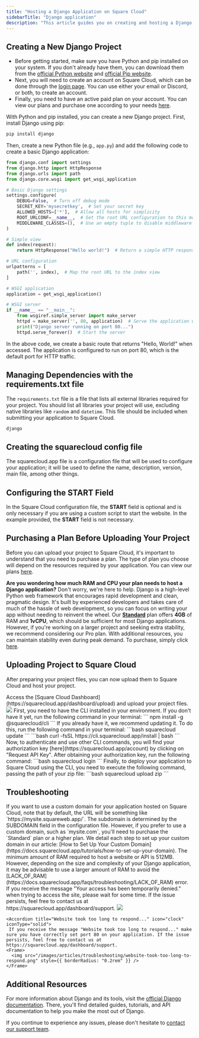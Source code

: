 ```yaml
---
title: "Hosting a Django Application on Square Cloud"
sidebarTitle: "Django application"
description: "This article guides you on creating and hosting a Django application on Square Cloud."
---
```


## Creating a New Django Project

- Before getting started, make sure you have Python and pip installed on your system. If you don't already have them, you can download them from the [official Python website](https://www.python.org/) and [official Pip website](https://pypi.org/).
- Next, you will need to create an account on Square Cloud, which can be done through the [login page](https://squarecloud.app/login). You can use either your email or Discord, or both, to create an account.
- Finally, you need to have an active paid plan on your account. You can view our plans and purchase one according to your needs [here](https://squarecloud.app/plans).

With Python and pip installed, you can create a new Django project. First, install Django using pip:

```bash
pip install django
```

Then, create a new Python file (e.g., `app.py`) and add the following code to create a basic Django application:

```python app.py
from django.conf import settings
from django.http import HttpResponse
from django.urls import path
from django.core.wsgi import get_wsgi_application

# Basic Django settings
settings.configure(
    DEBUG=False,  # Turn off debug mode
    SECRET_KEY='mysecretkey',  # Set your secret key
    ALLOWED_HOSTS=['*'],  # Allow all hosts for simplicity
    ROOT_URLCONF=__name__,  # Set the root URL configuration to this module
    MIDDLEWARE_CLASSES=(),  # Use an empty tuple to disable middleware
)

# Simple view
def index(request):
    return HttpResponse("Hello world!")  # Return a simple HTTP response

# URL configuration
urlpatterns = [
    path('', index),  # Map the root URL to the index view
]

# WSGI application
application = get_wsgi_application()

# WSGI server
if __name__ == "__main__":
    from wsgiref.simple_server import make_server
    httpd = make_server('', 80, application)  # Serve the application using the WSGI server on port 80
    print("Django server running on port 80...")
    httpd.serve_forever()  # Start the server
```

In the above code, we create a basic route that returns "Hello, World!" when accessed. The application is configured to run on port 80, which is the default port for HTTP traffic.

## Managing Dependencies with the requirements.txt file

The `requirements.txt` file is a file that lists all external libraries required for your project. You should list all libraries your project will use, excluding native libraries like `random` and `datetime`. This file should be included when submitting your application to Square Cloud.

```txt requirements.txt
django
```

## Creating the squarecloud config file

<Card title="Learn about: how to make the configuration file for Square Cloud." icon="link" href="https://docs.squarecloud.app/getting-started/config-file">
The squarecloud.app file is a configuration file that will be used to configure your application; it will be used to define the name, description, version, main file, among other things.
</Card>

## Configuring the START Field

In the Square Cloud configuration file, the **START** field is optional and is only necessary if you are using a custom script to start the website. In the example provided, the **START** field is not necessary.

## Purchasing a Plan Before Uploading Your Project

Before you can upload your project to Square Cloud, it's important to understand that you need to purchase a plan. The type of plan you choose will depend on the resources required by your application. You can view our plans [here](https://squarecloud.app/plans).

<Note>**Are you wondering how much RAM and CPU your plan needs to host a Django application?** Don't worry, we're here to help. Django is a high-level Python web framework that encourages rapid development and clean, pragmatic design. It's built by experienced developers and takes care of much of the hassle of web development, so you can focus on writing your app without needing to reinvent the wheel. Our **[Standard](https://squarecloud.app/pay/standard)** plan offers **4GB** of RAM and **1vCPU**, which should be sufficient for most Django applications. However, if you're working on a larger project and seeking extra stability, we recommend considering our Pro plan. With additional resources, you can maintain stability even during peak demand. To purchase, simply click [here](https://squarecloud.app/pay/pro).</Note>

## Uploading Project to Square Cloud

After preparing your project files, you can now upload them to Square Cloud and host your project.

<Tabs>
  <Tab title="Dashboard Upload">
    Access the [Square Cloud
    Dashboard](https://squarecloud.app/dashboard/upload) and upload your project
    files.
    <Frame>
      <img src="/images/uploading.gif" style={{ borderRadius: "0.2rem" }} />
    </Frame>
  </Tab>
  <Tab title="CLI Upload">
    <Steps>
      <Step title="First Step">
        First, you need to have the CLI installed in your environment. If you
        don't have it yet, run the following command in your terminal:
        ```
        npm install -g @squarecloud/cli
        ```
        If you already have it, we recommend updating it. To do this, run the following command in your terminal:
        <Tabs>
          <Tab title="Windows">
            ```bash
            squarecloud update
            ```
          </Tab>
          <Tab title="Linux, macOS, and WSL">
            ```bash
            curl -fsSL https://cli.squarecloud.app/install | bash
            ```
          </Tab>
        </Tabs>
      </Step>
      <Step title="Second Step">
        Now, to authenticate and use other CLI commands, you will find your
        authorization key [here](https://squarecloud.app/account) by clicking on
        "Request API Key". After obtaining your authorization key, run the
        following command: 
        ```bash 
        squarecloud login
        ```
      </Step>
      <Step title="Third Step">
        Finally, to deploy your application to Square Cloud using the CLI, you
        need to execute the following command, passing the path of your zip
        file: 
        ```bash 
        squarecloud upload zip
        ```
      </Step>
    </Steps>
  </Tab>
</Tabs>

## Troubleshooting

<AccordionGroup>
  <Accordion title="Custom Domain" icon="globe" iconType="solid">
    If you want to use a custom domain for your application hosted on Square Cloud, note that by default, the URL will be something like `https://mysite.squareweb.app/`. The subdomain is determined by the SUBDOMAIN field in the configuration file. However, if you prefer to use a custom domain, such as `mysite.com`, you'll need to purchase the `Standard` plan or a higher plan. We detail each step to set up your custom domain in our article: [How to Set Up Your Custom Domain](https://docs.squarecloud.app/tutorials/how-to-set-up-your-domain).
  </Accordion>

  <Accordion title="Minimum RAM Requirements" icon="memory" iconType="solid">
    The minimum amount of RAM required to host a website or API is 512MB. However, depending on the size and complexity of your Django application, it may be advisable to use a larger amount of RAM to avoid the [LACK_OF_RAM](https://docs.squarecloud.app/faqs/troubleshooting/LACK_OF_RAM) error.
  </Accordion>

  <Accordion title="Temporary Access Denied" icon="ban" iconType="solid">
    If you receive the message "Your access has been temporarily denied." when trying to access the site, please wait for some time. If the issue persists, feel free to contact us at https://squarecloud.app/dashboard/support.
    <Frame>
      <img src="/images/articles/troubleshooting/temporarily-denied-access.png" style={{ borderRadius: "0.2rem" }} />
    </Frame>
  </Accordion>

    <Accordion title="Website took too long to respond..." icon="clock" iconType="solid">
     If you receive the message "Website took too long to respond..." make sure you have correctly set port 80 on your application. If the issue persists, feel free to contact us at https://squarecloud.app/dashboard/support.
    <Frame>
      <img src="/images/articles/troubleshooting/website-took-too-long-to-respond.png" style={{ borderRadius: "0.2rem" }} />
    </Frame>
  </Accordion>
</AccordionGroup>

## Additional Resources

For more information about Django and its tools, visit the [official Django documentation](https://docs.djangoproject.com/en/5.0/). There, you'll find detailed guides, tutorials, and API documentation to help you make the most out of Django.

If you continue to experience any issues, please don't hesitate to [contact our support team](/company/support).